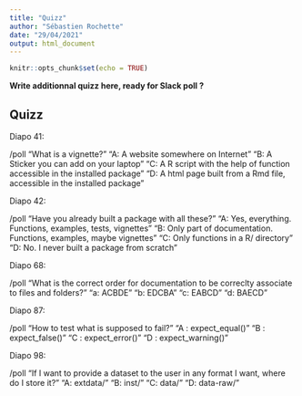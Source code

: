 ```yaml
---
title: "Quizz"
author: "Sébastien Rochette"
date: "29/04/2021"
output: html_document
---
```


```r
knitr::opts_chunk$set(echo = TRUE)
```

**Write additionnal quizz here, ready for Slack poll ?**

## Quizz

Diapo 41:

/poll "What is a vignette?" "A: A website somewhere on Internet" "B: A Sticker you can add on your laptop" "C: A R script with the help of function accessible in the installed package" "D: A html page built from a Rmd file, accessible in the installed package"


Diapo 42: 

/poll "Have you already built a package with all these?" "A: Yes, everything. Functions, examples, tests, vignettes" "B: Only part of documentation. Functions, examples, maybe vignettes" "C: Only functions in a R/ directory" "D: No. I never built a package from scratch"


Diapo 68:

/poll "What is the correct order for documentation to be correclty associate to files and folders?" "a: ACBDE" "b: EDCBA" "c: EABCD" "d: BAECD"

Diapo 87:

/poll "How to test what is supposed to fail?" "A : expect_equal()" "B : expect_false()" "C : expect_error()" "D : expect_warning()"

Diapo 98:

/poll "If I want to provide a dataset to the user in any format I want, where do I store it?" "A: extdata/" "B: inst/" "C: data/" "D: data-raw/"

